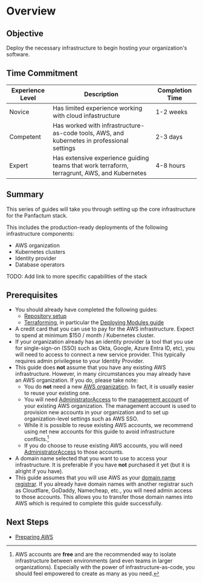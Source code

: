 # Overview

## Objective

Deploy the necessary infrastructure to begin hosting your organization's software.


## Time Commitment

| Experience Level | Description                                                                                 | Completion Time |
|------------------|---------------------------------------------------------------------------------------------|-----------------|
| Novice           | Has limited experience working with cloud infastructure                                     | 1-2 weeks       |
| Competent        | Has worked with infrastructure-as-code tools, AWS, and kubernetes in professional settings  | 2-3 days        |
| Expert           | Has extensive experience guiding teams that work terraform, terragrunt, AWS, and Kubernetes | 4-8 hours       |


## Summary

This series of guides will take you through setting up the core infrastructure for the Panfactum stack.

This includes the production-ready deployments of the following infrastructure components:

- AWS organization
- Kubernetes clusters
- Identity provider
- Database operators

TODO: Add link to more specific capabilities of the stack

## Prerequisites

- You should already have completed the following guides:
    - [Repository setup](../getting-started/repo-setup)
    - [Terraforming](../terraforming/overview), in particular the [Deploying Modules guide](../terraforming/deploying-modules)
- A credit card that you can use to pay for the AWS infrastructure. Expect to spend at minimum $150 / month / Kubernetes cluster.
- If your organization already has an identity provider (a tool that you use for single-sign-on (SSO) such as
Okta, Google, Azure Entra ID, etc), you will need to access to connect a new service provider. This typically
requires admin privilegese to your Identity Provider.
- This guide does **not** assume that you have any existing AWS infrastructure. However, in many
circumstances you may already have an AWS organization. If you do, please take note:
    - You do **not** need a new [AWS organization](https://docs.aws.amazon.com/organizations/latest/userguide/orgs_introduction.html).
  In fact, it is usually easier to reuse your existing one.
    - You will need [AdministratorAccess](https://docs.aws.amazon.com/aws-managed-policy/latest/reference/AdministratorAccess.html) to the [management account](https://docs.aws.amazon.com/organizations/latest/userguide/orgs_getting-started_concepts.html) of your existing AWS organization. The
  management account is used to provision new accounts in your organization and to set up organization-level settings such as AWS SSO.
    - While it is possible to reuse existing AWS accounts, we recommend using net new accounts for this guide to avoid infrastructure
    conflicts.[^1]
    - If you do choose to reuse existing AWS accounts, you will need [AdministratorAccess](https://docs.aws.amazon.com/aws-managed-policy/latest/reference/AdministratorAccess.html) to
    those accounts.
- A domain name selected that you want to use to access your infrastructure. It is preferable if you have **not**
purchased it yet (but it is alright if you have).
- This guide assumes that you will use AWS as your [domain name registrar](https://www.cloudflare.com/learning/dns/glossary/what-is-a-domain-name-registrar/). If you
already have domain names with another registrar such as Cloudflare, GoDaddy, Namecheap, etc., you will need admin access to those accounts. This
allows you to transfer those domain names into AWS which is required to complete this guide successfully.


[^1]: AWS accounts are **free** and are the recommended way to isolate infrastructure between environments (and even teams in larger organizations).
Especially with the power of infrastructure-as-code, you should feel empowered to create as many as you need.

## Next Steps

- [Preparing AWS](./preparing-aws)
